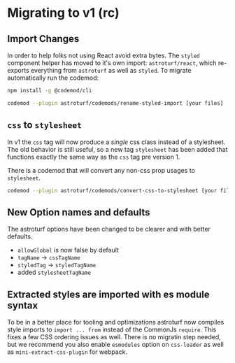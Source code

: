 

# Migrating to v1 (rc)

## Import Changes

In order to help folks not using React avoid extra bytes. The `styled` component
helper has moved to it's own import: `astroturf/react`, which re-exports
everything from `astroturf` as well as `styled`. To migrate automatically run the codemod:

```sh noFormat
npm install -g @codemod/cli

codemod --plugin astroturf/codemods/rename-styled-import [your files]
```

## `css` to `stylesheet`

In v1 the `css` tag will now produce a _single_ css class instead of a stylesheet.
The old behavior is still useful, so a new tag `stylesheet` has been added that
functions exactly the same way as the `css` tag pre version 1.

There is a codemod that will convert any non-css prop usages to `stylesheet`.

```sh noFormat
codemod --plugin astroturf/codemods/convert-css-to-stylesheet [your files]
```

## New Option names and defaults

The astroturf options have been changed to be clearer and with better defaults.

- `allowGlobal` is now false by default
- `tagName` -> `cssTagName`
- `styledTag` -> `styledTagName`
- added `stylesheetTagName`

## Extracted styles are imported with es module syntax

To be in a better place for tooling and optimizations astroturf now compiles
style imports to `import ... from` instead of the CommonJs `require`. This fixes
a few CSS ordering issues as well. There is no migratin step needed, but we recommend
you also enable `esmodules` option on `css-loader` as well as `mini-extract-css-plugin` for webpack.
